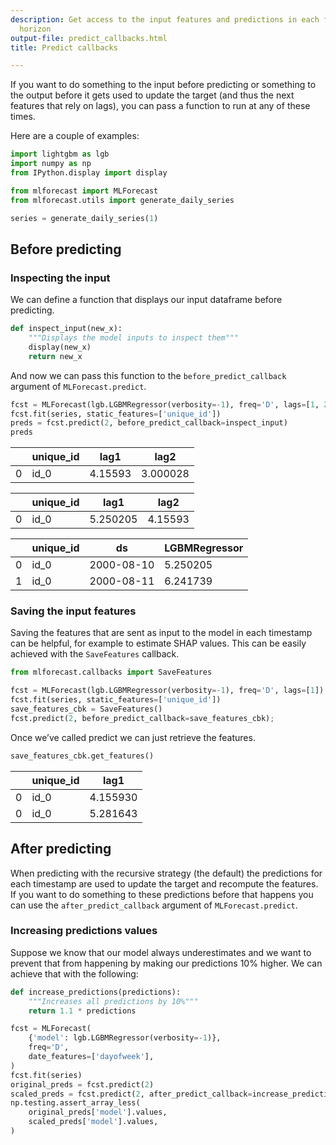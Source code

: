```yaml
---
description: Get access to the input features and predictions in each forecasting
  horizon
output-file: predict_callbacks.html
title: Predict callbacks

---
```


If you want to do something to the input before predicting or something
to the output before it gets used to update the target (and thus the
next features that rely on lags), you can pass a function to run at any
of these times.

Here are a couple of examples:

```python
import lightgbm as lgb
import numpy as np
from IPython.display import display

from mlforecast import MLForecast
from mlforecast.utils import generate_daily_series
```


```python
series = generate_daily_series(1)
```

## Before predicting

### Inspecting the input

We can define a function that displays our input dataframe before
predicting.

```python
def inspect_input(new_x):
    """Displays the model inputs to inspect them"""
    display(new_x)
    return new_x
```

And now we can pass this function to the `before_predict_callback`
argument of `MLForecast.predict`.

```python
fcst = MLForecast(lgb.LGBMRegressor(verbosity=-1), freq='D', lags=[1, 2])
fcst.fit(series, static_features=['unique_id'])
preds = fcst.predict(2, before_predict_callback=inspect_input)
preds
```

|     | unique_id | lag1    | lag2     |
|-----|-----------|---------|----------|
| 0   | id_0      | 4.15593 | 3.000028 |

|     | unique_id | lag1     | lag2    |
|-----|-----------|----------|---------|
| 0   | id_0      | 5.250205 | 4.15593 |

|     | unique_id | ds         | LGBMRegressor |
|-----|-----------|------------|---------------|
| 0   | id_0      | 2000-08-10 | 5.250205      |
| 1   | id_0      | 2000-08-11 | 6.241739      |

### Saving the input features

Saving the features that are sent as input to the model in each
timestamp can be helpful, for example to estimate SHAP values. This can
be easily achieved with the `SaveFeatures` callback.

```python
from mlforecast.callbacks import SaveFeatures
```


```python
fcst = MLForecast(lgb.LGBMRegressor(verbosity=-1), freq='D', lags=[1])
fcst.fit(series, static_features=['unique_id'])
save_features_cbk = SaveFeatures()
fcst.predict(2, before_predict_callback=save_features_cbk);
```

Once we’ve called predict we can just retrieve the features.

```python
save_features_cbk.get_features()
```

|     | unique_id | lag1     |
|-----|-----------|----------|
| 0   | id_0      | 4.155930 |
| 0   | id_0      | 5.281643 |

## After predicting

When predicting with the recursive strategy (the default) the
predictions for each timestamp are used to update the target and
recompute the features. If you want to do something to these predictions
before that happens you can use the `after_predict_callback` argument of
`MLForecast.predict`.

### Increasing predictions values

Suppose we know that our model always underestimates and we want to
prevent that from happening by making our predictions 10% higher. We can
achieve that with the following:

```python
def increase_predictions(predictions):
    """Increases all predictions by 10%"""
    return 1.1 * predictions
```


```python
fcst = MLForecast(
    {'model': lgb.LGBMRegressor(verbosity=-1)},
    freq='D',
    date_features=['dayofweek'],
)
fcst.fit(series)
original_preds = fcst.predict(2)
scaled_preds = fcst.predict(2, after_predict_callback=increase_predictions)
np.testing.assert_array_less(
    original_preds['model'].values,
    scaled_preds['model'].values,
)
```

